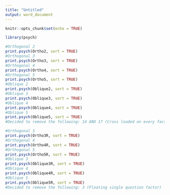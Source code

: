 ```yaml
---
title: "Untitled"
output: word_document
---
```


```r
knitr::opts_chunk$set(echo = TRUE)
```

```r
library(psych)
```


```r
#Orthogonal 2
print.psych(Ortho2, sort = TRUE)
#Orthogonal 3
print.psych(Ortho3, sort = TRUE)
#Orthogonal 4
print.psych(Ortho4, sort = TRUE)
#Orthogonal 5
print.psych(Ortho5, sort = TRUE)
#Oblique 2
print.psych(Oblique2, sort = TRUE)
#Oblique 3
print.psych(Oblique3, sort = TRUE)
#Oblique 4
print.psych(Oblique4, sort = TRUE)
#Oblique 5
print.psych(Oblique5, sort = TRUE)
#Decided to remove the following: 14 AND 17 (Cross loaded on every factor structure and rotation)
```

```r
#Orthogonal 3
print.psych(Ortho3R, sort = TRUE)
#Orthogonal 4
print.psych(Ortho4R, sort = TRUE)
#Orthogonal 5
print.psych(Ortho5R, sort = TRUE)
#Oblique 3
print.psych(Oblique3R, sort = TRUE)
#Oblique 4
print.psych(Oblique4R, sort = TRUE)
#Oblique 5
print.psych(Oblique5R, sort = TRUE)
#Decided to remove the following: 3 (Floating single question factor)
```
